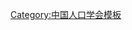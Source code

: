 {{Navbox
| name   = 中国人口学会第九届理事会
| title  = [[中国人口学会]]第九届理事会
| above  = 2018年12月－
| bodyclass = hlist
| group1 = 会长
| list1  = [[翟振武]]
| group2 = 副会长
| list2  = 
* [[于潇|于　潇]]
* [[王金营]]
* [[王桂新]]
* [[朱宇|朱　宇]]
* [[乔晓春]]
* [[刘家强]]
* [[杜鹏|杜　鹏]]
* [[李树茁]]
* [[杨成钢]]
* [[张车伟]]
* [[陆杰华]]
* [[段成荣]]
* [[姜卫平]]
* [[原新|原　新]]
* [[童玉芬]]
| group3 = 常务理事
| list3  = 
* [[丁金宏]]
* [[丁学洲]]
* [[于潇|于　潇]]
* [[马力 (1950年)|马　力]]
* [[王广州]]
* [[王卫|王　卫]]
* [[王金营]]
* [[王桂新]]
* [[王晓峰]]
* [[王海东]]
* [[王谦|王　谦]]
* [[石人炳]]
* [[石智雷]]
* [[朱宇|朱　宇]]
* [[乔晓春]]
* [[庄亚儿]]
* [[刘家强]]
* [[刘鸿雁]]
* [[米红|米　红]]
* [[孙常敏]]
* [[孙燕丽]]
* [[苏杨|苏　杨]]
* [[杜鹏|杜　鹏]]
* [[李希如]]
* [[李树茁]]
* [[杨文庄]]
* [[杨成钢]]
* [[何小鹏]]
* [[沈海屏]]
* [[宋贤能]]
* [[宋健 (1971年)|宋　健]]
* [[张车伟]]
* [[张许颖]]
* [[张原震]]
* [[陆杰华]]
* [[陈卫民]]
* [[陈友华]]
* [[尚裕良]]
* [[罗淳|罗　淳]]
* [[周云|周　云]]
* [[郑真真]]
* [[封志明]]
* [[赵延配]]
* [[段成荣]]
* [[姜卫平]]
* [[姚宗桥]]
* [[姚瑛|姚　瑛]]
* [[贺丹|贺　丹]]
* [[莫龙|莫　龙]]
* [[原新|原　新]]
* [[徐世英]]
* [[崔树义]]
* [[童玉芬]]
* [[温勇|温　勇]]
* [[翟振武]]
* [[樊延军]]
| group4 = 理事
| list4  = 
| group5 = 秘书长
| list5  = 暂时空缺
| group6 = 副秘书长
| list6  = 
* [[庄亚儿]]
* [[宋健 (1971年)|宋　健]]
* [[郑真真]]
}}<noinclude>
{{collapsible option}}
[[Category:中国人口学会模板]]
</noinclude>